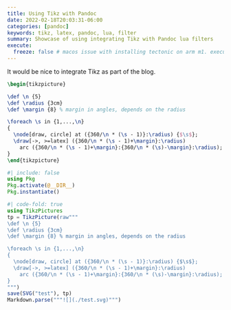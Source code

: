 ```yaml
---
title: Using Tikz with Pandoc
date: 2022-02-18T20:03:31-06:00
categories: [pandoc]
keywords: tikz, latex, pandoc, lua, filter
summary: Showcase of using integrating Tikz with Pandoc lua filters
execute:
  freeze: false # macos issue with installing tectonic on arm m1. execute freeze false renders on github
---
```


It would be nice to integrate Tikz as part of the blog.

```tikz
\begin{tikzpicture}

\def \n {5}
\def \radius {3cm}
\def \margin {8} % margin in angles, depends on the radius

\foreach \s in {1,...,\n}
{
  \node[draw, circle] at ({360/\n * (\s - 1)}:\radius) {$\s$};
  \draw[->, >=latex] ({360/\n * (\s - 1)+\margin}:\radius)
    arc ({360/\n * (\s - 1)+\margin}:{360/\n * (\s)-\margin}:\radius);
}
\end{tikzpicture}
```

```julia
#| include: false
using Pkg
Pkg.activate(@__DIR__)
Pkg.instantiate()
```


```julia
#| code-fold: true
using TikzPictures
tp = TikzPicture(raw"""
\def \n {5}
\def \radius {3cm}
\def \margin {8} % margin in angles, depends on the radius

\foreach \s in {1,...,\n}
{
  \node[draw, circle] at ({360/\n * (\s - 1)}:\radius) {$\s$};
  \draw[->, >=latex] ({360/\n * (\s - 1)+\margin}:\radius)
    arc ({360/\n * (\s - 1)+\margin}:{360/\n * (\s)-\margin}:\radius);
}
""")
save(SVG("test"), tp)
Markdown.parse("""![](./test.svg)""")
```
